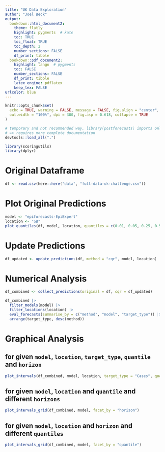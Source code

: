 ```yaml
---
title: "UK Data Exploration"
author: "Joel Beck"
output:
  bookdown::html_document2:
    theme: flatly
    highlight: pygments  # kate
    toc: TRUE
    toc_float: TRUE
    toc_depth: 2
    number_sections: FALSE
    df_print: tibble
  bookdown::pdf_document2:
    highlight: tango  # pygments
    toc: FALSE
    number_sections: FALSE
    df_print: tibble
    latex_engine: pdflatex
    keep_tex: FALSE
urlcolor: blue
---
```


```r
knitr::opts_chunk$set(
  echo = TRUE, warning = FALSE, message = FALSE, fig.align = "center",
  out.width = "100%", dpi = 300, fig.asp = 0.618, collapse = TRUE
)
```

```r
# temporary and not recommended way, library(postforecasts) imports only functions with @export tag 
# => requires more complete documentation
devtools::load_all(".")

library(scoringutils)
library(dplyr)
```

# Original Dataframe

```r
df <- read.csv(here::here("data", "full-data-uk-challenge.csv"))
```

# Plot Original Predictions

```r
model <- "epiforecasts-EpiExpert"
location <- "GB"
plot_quantiles(df, model, location, quantiles = c(0.01, 0.05, 0.25, 0.5, 0.75, 0.95, 0.99))
```

# Update Predictions

```r
df_updated <- update_predictions(df, method = "cqr", model, location)
```

# Numerical Analysis

```r
df_combined <- collect_predictions(original = df, cqr = df_updated)

df_combined |>
  filter_models(model) |>
  filter_locations(location) |> 
  eval_forecasts(summarise_by = c("method", "model", "target_type")) |> 
  arrange(target_type, desc(method))
```

# Graphical Analysis

## for given `model`, `location`, `target_type`, `quantile` and `horizon`

```r
plot_intervals(df_combined, model, location, target_type = "Cases", quantile = 0.05, horizon = 1)
```

## for given `model`, `location` and `quantile` and different `horizons`

```r
plot_intervals_grid(df_combined, model, facet_by = "horizon")
```

## for given `model`, `location` and `horizon` and different `quantiles`

```r
plot_intervals_grid(df_combined, model, facet_by = "quantile")
```
